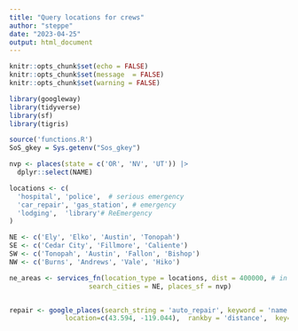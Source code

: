 ```yaml
---
title: "Query locations for crews"
author: "steppe"
date: "2023-04-25"
output: html_document
---
```



```r
knitr::opts_chunk$set(echo = FALSE)
knitr::opts_chunk$set(message  = FALSE)
knitr::opts_chunk$set(warning = FALSE)
```




```r
library(googleway)
library(tidyverse)
library(sf)
library(tigris)
```

```r
source('functions.R')
SoS_gkey = Sys.getenv("Sos_gkey")
```


```r

nvp <- places(state = c('OR', 'NV', 'UT')) |>
  dplyr::select(NAME)
```

```r

locations <- c(
  'hospital', 'police',  # serious emergency
  'car_repair', 'gas_station', # emergency
  'lodging',  'library'# ReEmergency 
)

NE <- c('Ely', 'Elko', 'Austin', 'Tonopah')
SE <- c('Cedar City', 'Fillmore', 'Caliente')
SW <- c('Tonopah', 'Austin', 'Fallon', 'Bishop')
NW <- c('Burns', 'Andrews', 'Vale', 'Hiko')

ne_areas <- services_fn(location_type = locations, dist = 400000, # in meters ~250 miles 
                    search_cities = NE, places_sf = nvp)


```

```r


```


```r
repair <- google_places(search_string = 'auto_repair', keyword = 'name',
              location=c(43.594, -119.044),  rankby = 'distance',  key=key)
```


